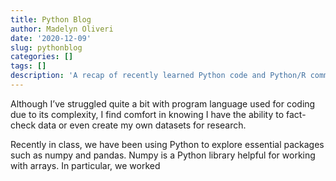```yaml
---
title: Python Blog
author: Madelyn Oliveri
date: '2020-12-09'
slug: pythonblog
categories: []
tags: []
description: 'A recap of recently learned Python code and Python/R communication techniques.'
---
```



Although I've struggled quite a bit with program language used for coding due to its complexity, I find comfort in knowing I have the ability to fact-check data or even create my own datasets for research. 


Recently in class, we have been using Python to explore essential packages such as numpy and pandas. Numpy is a Python library helpful for working with arrays. In particular, we worked 